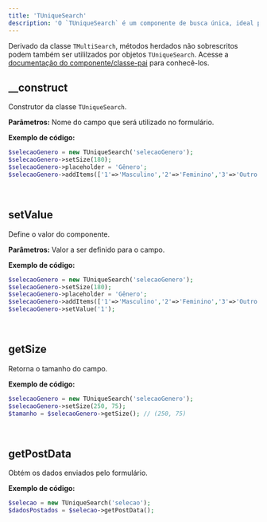 ```yaml
---
title: 'TUniqueSearch'
description: 'O `TUniqueSearch` é um componente de busca única, ideal para situações onde uma única seleção é permitida a partir de uma lista de opções.'
---
```


Derivado da classe `TMultiSearch`, métodos herdados não sobrescritos podem também ser utililzados por objetos `TUniqueSearch`. Acesse a [documentação do componente/classe-pai](busca-de-dados-fixos/tmultisearch) para conhecê-los.

## __construct
Construtor da classe `TUniqueSearch`.

**Parâmetros:**
<ResponseField name="$name" type="mixed" required>Nome do campo que será utilizado no formulário.</ResponseField>

**Exemplo de código:**
```php
$selecaoGenero = new TUniqueSearch('selecaoGenero');
$selecaoGenero->setSize(180);
$selecaoGenero->placeholder = 'Gênero';
$selecaoGenero->addItems(['1'=>'Masculino','2'=>'Feminino','3'=>'Outro']);
```

<br/>

## setValue
Define o valor do componente.

**Parâmetros:**
<ResponseField name="$value" type="mixed" required>Valor a ser definido para o campo.</ResponseField>

**Exemplo de código:**
```php
$selecaoGenero = new TUniqueSearch('selecaoGenero');
$selecaoGenero->setSize(180);
$selecaoGenero->placeholder = 'Gênero';
$selecaoGenero->addItems(['1'=>'Masculino','2'=>'Feminino','3'=>'Outro']);
$selecaoGenero->setValue('1');
```

<br/>

## getSize
Retorna o tamanho do campo.

**Exemplo de código:**
```php
$selecaoGenero = new TUniqueSearch('selecaoGenero');
$selecaoGenero->setSize(250, 75);
$tamanho = $selecaoGenero->getSize(); // (250, 75)
```

<br/>

## getPostData
Obtém os dados enviados pelo formulário.

**Exemplo de código:**
```php
$selecao = new TUniqueSearch('selecao');
$dadosPostados = $selecao->getPostData();
```